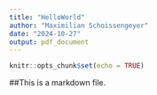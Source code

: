 ```yaml
---
title: "HelloWorld"
author: "Maximilian Schoissengeyer"
date: "2024-10-27"
output: pdf_document
---
```


```r
knitr::opts_chunk$set(echo = TRUE)
```

##This is a markdown file.